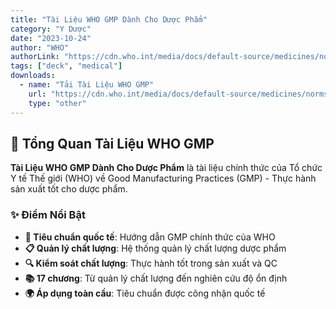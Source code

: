 ```yaml
---
title: "Tài Liệu WHO GMP Dành Cho Dược Phẩm"
category: "Y Dược"
date: "2023-10-24"
author: "WHO"
authorLink: "https://cdn.who.int/media/docs/default-source/medicines/norms-and-standards/guidelines/inspections/trs986annex2.pdf?sfvrsn=320c9e62_6&download=true"
tags: ["deck", "medical"]
downloads:
  - name: "Tải Tài Liệu WHO GMP"
    url: "https://cdn.who.int/media/docs/default-source/medicines/norms-and-standards/guidelines/inspections/trs986annex2.pdf?sfvrsn=320c9e62_6&download=true"
    type: "other"
---
```


## 🎯 Tổng Quan Tài Liệu WHO GMP

**Tài Liệu WHO GMP Dành Cho Dược Phẩm** là tài liệu chính thức của Tổ chức Y tế Thế giới (WHO) về Good Manufacturing Practices (GMP) - Thực hành sản xuất tốt cho dược phẩm.

### ✨ Điểm Nổi Bật

- **🏥 Tiêu chuẩn quốc tế**: Hướng dẫn GMP chính thức của WHO
- **📋 Quản lý chất lượng**: Hệ thống quản lý chất lượng dược phẩm
- **🔍 Kiểm soát chất lượng**: Thực hành tốt trong sản xuất và QC
- **📚 17 chương**: Từ quản lý chất lượng đến nghiên cứu độ ổn định
- **🌍 Áp dụng toàn cầu**: Tiêu chuẩn được công nhận quốc tế
